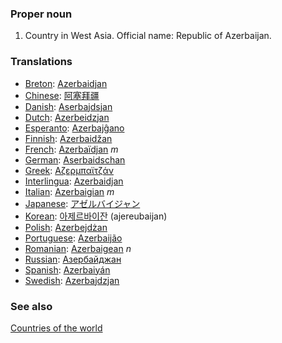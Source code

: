 ===Proper noun===
# Country in West Asia. Official name: Republic of Azerbaijan.
===Translations===
*[[Breton]]: [[Azerbaidjan]]
*[[Chinese]]: [[阿塞拜疆]]
*[[Danish]]: [[Aserbajdsjan]]
*[[Dutch]]: [[Azerbeidzjan]]
*[[Esperanto]]: [[Azerbajĝano]]
*[[Finnish]]: [[Azerbaidžan]]
*[[French]]: [[Azerbaïdjan]] ''m''
*[[German]]: [[Aserbaidschan]]
*[[Greek]]: [[Αζερμπαϊτζάν]]
*[[Interlingua]]: [[Azerbaidjan]]
*[[Italian]]: [[Azerbaigian]] ''m''
*[[Japanese]]: [[アゼルバイジャン]]
*[[Korean]]: [[아제르바이잔]] (ajereubaijan)
*[[Polish]]: [[Azerbejdżan]]
*[[Portuguese]]: [[Azerbaijão]]
*[[Romanian]]: [[Azerbaigean]] ''n''
*[[Russian]]: [[Азербайджан]]
*[[Spanish]]: [[Azerbaiyán]]
*[[Swedish]]: [[Azerbajdzjan]]

===See also===
[[Countries of the world]]